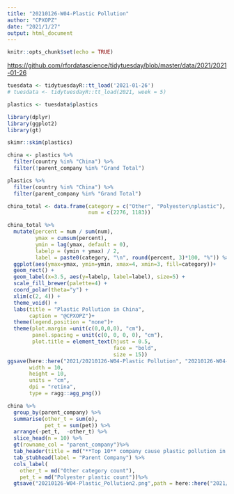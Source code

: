 ```yaml
---
title: "20210126-W04-Plastic Pollution"
author: "CPXOPZ"
date: "2021/1/27"
output: html_document
---
```


```r
knitr::opts_chunk$set(echo = TRUE)
```

<https://github.com/rfordatascience/tidytuesday/blob/master/data/2021/2021-01-26>

```r
tuesdata <- tidytuesdayR::tt_load('2021-01-26')
# tuesdata <- tidytuesdayR::tt_load(2021, week = 5)

plastics <- tuesdata$plastics

library(dplyr)
library(ggplot2)
library(gt)
```

```r
skimr::skim(plastics)

china <- plastics %>% 
  filter(country %in% "China") %>% 
  filter(!parent_company %in% "Grand Total")


```

```r
plastics %>% 
  filter(country %in% "China") %>% 
  filter(parent_company %in% "Grand Total")

china_total <- data.frame(category = c("Other", "Polyester\nplastic"),
                          num = c(2276, 1183))

china_total %>% 
  mutate(percent = num / sum(num),
         ymax = cumsum(percent),
         ymin = lag(ymax, default = 0),
         labelp = (ymin + ymax) / 2,
         label = paste0(category, "\n", round(percent, 3)*100, "%")) %>% 
  ggplot(aes(ymax=ymax, ymin=ymin, xmax=4, xmin=3, fill=category))+
  geom_rect() +
  geom_label(x=3.5, aes(y=labelp, label=label), size=5) +
  scale_fill_brewer(palette=4) +
  coord_polar(theta="y") +
  xlim(c(2, 4)) +
  theme_void() +
  labs(title = "Plastic Pollution in China",
       caption = "@CPXOPZ")+
  theme(legend.position = "none")+
  theme(plot.margin =unit(c(0,0,0,0), "cm"),
        panel.spacing = unit(c(0, 0, 0, 0), "cm"),
        plot.title = element_text(hjust = 0.5,
                                  face = "bold",
                                  size = 15))
ggsave(here::here("2021/20210126-W04-Plastic Pollution", "20210126-W04-Plastic_Pollution.png"),
       width = 10,
       height = 10,
       units = "cm",
       dpi = "retina",
       type = ragg::agg_png())
```

```r
china %>% 
  group_by(parent_company) %>% 
  summarise(other_t = sum(o),
            pet_t = sum(pet)) %>% 
  arrange(-pet_t,  -other_t) %>%
  slice_head(n = 10) %>% 
  gt(rowname_col = "parent_company")%>%
  tab_header(title = md("**Top 10** company cause plastic pollution in *China* ")) %>%
  tab_stubhead(label = "Parent Company") %>% 
  cols_label(
    other_t = md("Other category count"),
    pet_t = md("Polyester plastic count"))%>%
  gtsave("20210126-W04-Plastic_Pollution2.png",path = here::here("2021/20210126-W04-Plastic Pollution"))

```

